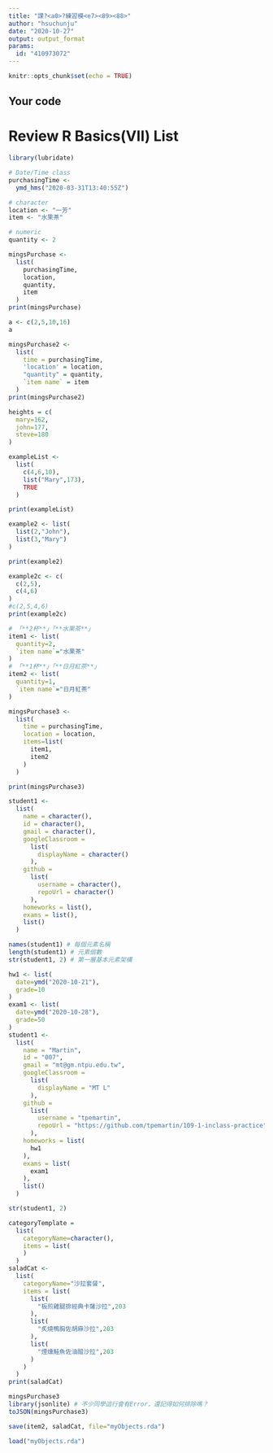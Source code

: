 ---
title: "課?<a0>?練習模<e7><89><88>"
author: "hsuchunju"
date: "2020-10-27"
output: output_format
params:
  id: "410973072"
---

```{r setup, include=FALSE}
knitr::opts_chunk$set(echo = TRUE)
```

## Your code

# Review R Basics(VII) List

```{r}
library(lubridate)

# Date/Time class
purchasingTime <- 
  ymd_hms("2020-03-31T13:40:55Z")

# character
location <- "一芳"
item <- "水果茶"

# numeric
quantity <- 2

mingsPurchase <-
  list(
    purchasingTime, 
    location, 
    quantity, 
    item
  )
print(mingsPurchase)
```

```{r}
a <- c(2,5,10,16)
a
```

```{r}
mingsPurchase2 <-
  list(
    time = purchasingTime,
    'location' = location,
    "quantity" = quantity,
    `item name` = item
  )
print(mingsPurchase2)
```
```{r}
heights = c(
  mary=162,
  john=177,
  steve=180
)
```

```{r}
exampleList <- 
  list(
    c(4,6,10),
    list("Mary",173),
    TRUE
  )

print(exampleList)
```

```{r}
example2 <- list(
  list(2,"John"),
  list(3,"Mary")
)

print(example2)
```

```{r}
example2c <- c(
  c(2,5),
  c(4,6)
)
#c(2,5,4,6)
print(example2c)
```
```{r}
# 「**2杯**」「**水果茶**」
item1 <- list(
  quantity=2,
  `item name`="水果茶"
)
# 「**1杯**」「**日月紅茶**」
item2 <- list(
  quantity=1,
  `item name`="日月紅茶"
)

mingsPurchase3 <-
  list(
    time = purchasingTime,
    location = location,
    items=list(
      item1,
      item2
    )
  )

print(mingsPurchase3)
```
```{r}
student1 <-
  list(
    name = character(),
    id = character(),
    gmail = character(),
    googleClassroom =
      list(
        displayName = character()
      ),
    github =
      list(
        username = character(),
        repoUrl = character()
      ),
    homeworks = list(),
    exams = list(),
    list()
  )

names(student1) # 每個元素名稱
length(student1) # 元素個數
str(student1, 2) # 第一層基本元素架構
```
```{r}
hw1 <- list(
  date=ymd("2020-10-21"),
  grade=10
)
exam1 <- list(
  date=ymd("2020-10-28"),
  grade=50
)
student1 <-
  list(
    name = "Martin",
    id = "007",
    gmail = "mt@gm.ntpu.edu.tw",
    googleClassroom =
      list(
        displayName = "MT L"
      ),
    github =
      list(
        username = "tpemartin",
        repoUrl = "https://github.com/tpemartin/109-1-inclass-practice"
      ),
    homeworks = list(
      hw1
    ),
    exams = list(
      exam1
    ),
    list()
  )

str(student1, 2)
```

```{r}
categoryTemplate = 
  list(
    categoryName=character(),
    items = list(
    )
  )
saladCat <- 
  list(
    categoryName="沙拉套餐",
    items = list(
      list(
        "板煎雞腿排經典卡薩沙拉",203
      ),
      list(
        "炙燒鴨胸佐胡麻沙拉",203
      ),
      list(
        "煙燻鮭魚佐油醋沙拉",203
      )
    )
  )
print(saladCat)
```
```{r}
mingsPurchase3
library(jsonlite) # 不少同學這行會有Error，還記得如何排除嗎？
toJSON(mingsPurchase3)
```

```{r}
save(item2, saladCat, file="myObjects.rda")
```

```{r}
load("myObjects.rda")
```

